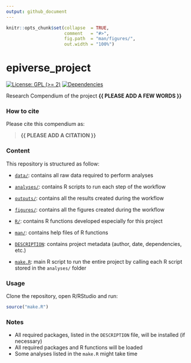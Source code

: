 ```yaml
---
output: github_document
---
```


<!-- README.md is generated from README.Rmd. Please edit that file -->


```r
knitr::opts_chunk$set(collapse  = TRUE,
                      comment   = "#>",
                      fig.path  = "man/figures/",
                      out.width = "100%")
```



# epiverse_project


<!-- badges: start -->
[![License: GPL (>= 2)](https://img.shields.io/badge/License-GPL%20%28%3E%3D%202%29-blue.svg)](https://choosealicense.com/licenses/gpl-2.0/)
[![Dependencies](https://img.shields.io/badge/dependencies-2/95-green?style=flat)](#)
<!-- badges: end -->


Research Compendium of the project **{{ PLEASE ADD A FEW WORDS }}**



### How to cite

Please cite this compendium as: 

> **{{ PLEASE ADD A CITATION }}**



### Content

This repository is structured as follow:

- [`data/`](https://github.com/eaferguson/epiverse_project/tree/master/data):
contains all raw data required to perform analyses

- [`analyses/`](https://github.com/eaferguson/epiverse_project/tree/main/analyses/):
contains R scripts to run each step of the workflow

- [`outputs/`](https://github.com/eaferguson/epiverse_project/tree/main/outputs):
contains all the results created during the workflow

- [`figures/`](https://github.com/eaferguson/epiverse_project/tree/main/figures):
contains all the figures created during the workflow

- [`R/`](https://github.com/eaferguson/epiverse_project/tree/main/R):
contains R functions developed especially for this project

- [`man/`](https://github.com/eaferguson/epiverse_project/tree/main/man):
contains help files of R functions

- [`DESCRIPTION`](https://github.com/eaferguson/epiverse_project/tree/main/DESCRIPTION):
contains project metadata (author, date, dependencies, etc.)

- [`make.R`](https://github.com/eaferguson/epiverse_project/tree/main/make.R):
main R script to run the entire project by calling each R script stored in the `analyses/` folder



### Usage

Clone the repository, open R/RStudio and run:

```r
source("make.R")
```



### Notes

- All required packages, listed in the `DESCRIPTION` file, will be installed (if necessary)
- All required packages and R functions will be loaded
- Some analyses listed in the `make.R` might take time
